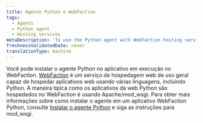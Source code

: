```yaml
---
title: Agente Python e WebFaction
tags:
  - Agents
  - Python agent
  - Hosting services
metaDescription: 'To use the Python agent with WebFaction hosting services, follow the instructions for Apache/mod_wsgi.'
freshnessValidatedDate: never
translationType: machine
---
```


Você pode instalar o agente Python no aplicativo em execução no WebFaction. [WebFaction](http://www.webfaction.com/) é um serviço de hospedagem web de uso geral capaz de hospedar aplicativos web usando várias linguagens, incluindo Python. A maneira típica como os aplicativos da web Python são hospedados no WebFaction é usando Apache/mod_wsgi. Para obter mais informações sobre como instalar o agente em um aplicativo WebFaction Python, consulte [Instalar o agente Python](/docs/agents/python-agent/installation-configuration/python-agent-installation) e siga as instruções para mod_wsgi.